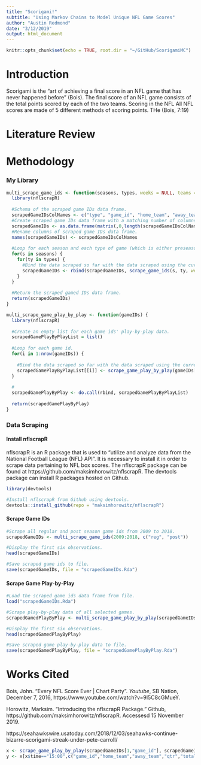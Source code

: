 ```yaml
---
title: "Scorigami!"
subtitle: "Using Markov Chains to Model Unique NFL Game Scores"
author: "Austin Redmond"
date: "3/12/2019"
output: html_document
---
```


```r
knitr::opts_chunk$set(echo = TRUE, root.dir = "~/GitHub/ScorigamiMC")
```

# Introduction

Scorigami is the "art of achieving a final score in an NFL game that has never happened before" (Bois). The final score of an NFL game consists of the total points scored by each of the two teams. Scoring in the NFL All NFL scores are made of 5 different methods of scoring points. THe  (Bois, 7:19)

# Literature Review

# Methodology

### My Library

```r

multi_scrape_game_ids <- function(seasons, types, weeks = NULL, teams = NULL) {
  library(nflscrapR)
  
  #Schema of the scraped game IDs data frame.
  scrapedGameIDsColNames <- c("type", "game_id", "home_team", "away_team", "week", "season", "state_of_game", "game_url", "home_score", "away_score")
  #Create scraped game IDs data frame with a matching number of columns.
  scrapedGameIDs <- as.data.frame(matrix(,0,length(scrapedGameIDsColNames)))
  #Rename columns of scraped game IDs data frame.
  names(scrapedGameIDs) <- scrapedGameIDsColNames
  
  #Loop for each season and each type of game (which is either preseason, regular season, or postseason).
  for(s in seasons) {
    for(ty in types) {
      #Bind the data scraped so far with the data scraped using the current season, game type, week, and team information.
      scrapedGameIDs <- rbind(scrapedGameIDs, scrape_game_ids(s, ty, weeks = weeks, teams = teams))
    }
  }
  
  #Return the scraped gamed IDs data frame.
  return(scrapedGameIDs)
}

multi_scrape_game_play_by_play <- function(gameIDs) {
  library(nflscrapR)  
  
  #Create an empty list for each game ids' play-by-play data.
  scrapedGamePlayByPlayList = list()
  
  #Loop for each game id.
  for(i in 1:nrow(gameIDs)) {
    
    #Bind the data scraped so far with the data scraped using the current game id.
    scrapedGamePlayByPlayList[[i]] <- scrape_game_play_by_play(gameIDs[i,"game_id"], gameIDs[i,"type"], gameIDs[i,"season"], 0)[x$time=="15:00",c("game_id","home_team","away_team","qtr","total_home_score","total_away_score")]
  }
  
  #
  scrapedGamePlayByPlay <- do.call(rbind, scrapedGamePlayByPlayList)
  
  return(scrapedGamePlayByPlay)
}
```


### Data Scraping

#### Install nflscrapR

nflscrapR is an R package that is used to "utilize and analyze data from the National Football League (NFL) API". It is necessary to install it in order to scrape data pertaining to NFL box scores. The nflscrapR package can be found at https://github.com/maksimhorowitz/nflscrapR. The devtools package can install R packages hosted on Github.
  
```r

library(devtools)

#Install nflscrapR from Github using devtools.
devtools::install_github(repo = "maksimhorowitz/nflscrapR")

```

#### Scrape Game IDs

```r

#Scrape all regular and post season game ids from 2009 to 2018.
scrapedGameIDs <- multi_scrape_game_ids(2009:2018, c("reg", "post"))

#Display the first six observations.
head(scrapedGameIDs)

#Save scraped game ids to file.
save(scrapedGameIDs, file = "scrapedGameIDs.Rda")

```

#### Scrape Game Play-by-Play

```r

#Load the scraped game ids data frame from file.
load("scrapedGameIDs.Rda")

#Scrape play-by-play data of all selected games.
scrapedGamedPlayByPlay <- multi_scrape_game_play_by_play(scrapedGameIDs)

#Display the first six observations.
head(scrapedGamedPlayByPlay)

#Save scraped game play-by-play data to file.
save(scrapedGamedPlayByPlay, file = "scrapedGamePlayByPlay.Rda")

```



# Works Cited

Bois, John. "Every NFL Score Ever | Chart Party". *Youtube*, SB Nation, December 7, 2016, https://www.youtube.com/watch?v=9l5C8cGMueY.

Horowitz, Marksim. "Introducing the nflscrapR Package." Github, https://github.com/maksimhorowitz/nflscrapR. Accessesd 15 November 2019.

https://seahawkswire.usatoday.com/2018/12/03/seahawks-continue-bizarre-scorigami-streak-under-pete-carroll/

```r
x <- scrape_game_play_by_play(scrapedGameIDs[1,"game_id"], scrapedGameIDs[1,"type"], scrapedGameIDs[1,"season"])
y <- x[x$time=="15:00",c("game_id","home_team","away_team","qtr","total_home_score","total_away_score")]
```

